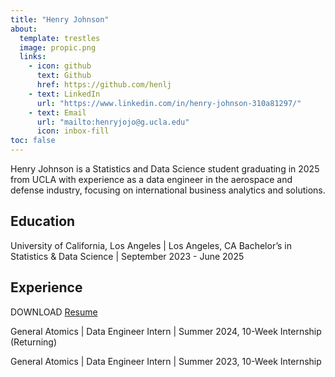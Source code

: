 ```yaml
---
title: "Henry Johnson"
about:
  template: trestles
  image: propic.png
  links:
    - icon: github
      text: Github
      href: https://github.com/henlj
    - text: LinkedIn
      url: "https://www.linkedin.com/in/henry-johnson-310a81297/"
    - text: Email
      url: "mailto:henryjojo@g.ucla.edu"
      icon: inbox-fill
toc: false
---
```


Henry Johnson is a Statistics and Data Science student graduating in 2025 from UCLA with experience as a data engineer in the aerospace and defense industry, focusing on international business analytics and solutions.

## Education

University of California, Los Angeles | Los Angeles, CA
Bachelor's in Statistics & Data Science | September 2023 - June 2025

## Experience

DOWNLOAD [Resume](/Resume.pdf)

General Atomics | Data Engineer Intern | Summer 2024, 10-Week Internship (Returning)

General Atomics | Data Engineer Intern | Summer 2023, 10-Week Internship